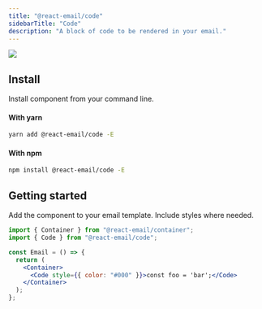 ```yaml
---
title: "@react-email/code"
sidebarTitle: "Code"
description: "A block of code to be rendered in your email."
---
```



<img className="rounded-md" src="/images/components/code.png" />

## Install

Install component from your command line.

#### With yarn

```sh
yarn add @react-email/code -E
```

#### With npm

```sh
npm install @react-email/code -E
```

## Getting started

Add the component to your email template. Include styles where needed.

```jsx
import { Container } from "@react-email/container";
import { Code } from "@react-email/code";

const Email = () => {
  return (
    <Container>
      <Code style={{ color: "#000" }}>const foo = 'bar';</Code>
    </Container>
  );
};
```

<License />
